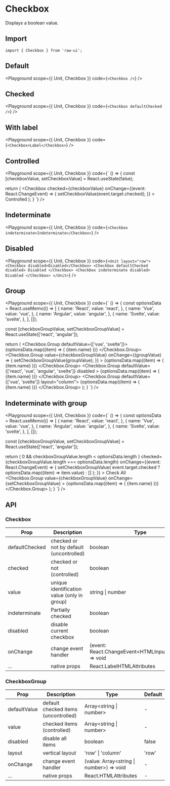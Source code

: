 
# Checkbox

Displays a boolean value.

## Import

```tsx
import { Checkbox } from 'raw-ui';
```

## Default

<Playground
  scope={{ Unit, Checkbox }}
  code={`
<Checkbox />
`}
/>

## Checked

<Playground
  scope={{ Unit, Checkbox }}
  code={`
<Checkbox defaultChecked />
`}
/>

## With label

<Playground
  scope={{ Unit, Checkbox }}
  code={`
<Checkbox>Label</Checkbox>
`}
/>

## Controlled

<Playground
  scope={{ Unit, Checkbox }}
  code={`
() => {
  const [checkboxValue, setCheckboxValue] = React.useState(false);

  return (
    <Checkbox
      checked={checkboxValue}
      onChange={(event: React.ChangeEvent<HTMLInputElement>) => {
        setCheckboxValue(event.target.checked);
      }}
    >
      Controlled
    </Checkbox>
  );
}
`}
/>

## Indeterminate

<Playground
  scope={{ Unit, Checkbox }}
  code={`
<Checkbox indeterminate>Indeterminate</Checkbox>
`}
/>

## Disabled

<Playground
  scope={{ Unit, Checkbox }}
  code={`
<Unit layout="row">
  <Checkbox disabled>Disabled</Checkbox>
  <Checkbox defaultChecked disabled>
    Disabled
  </Checkbox>
  <Checkbox indeterminate disabled>
    Disabled
  </Checkbox>
</Unit>
`}
/>

## Group

<Playground
  scope={{ Unit, Checkbox }}
  code={`
() => {
  const optionsData = React.useMemo(() => [
    {
      name: 'React',
      value: 'react',
    },
    {
      name: 'Vue',
      value: 'vue',
    },
    {
      name: 'Angular',
      value: 'angular',
    },
    {
      name: 'Svelte',
      value: 'svelte',
    },
  ], []);

  const [checkboxGroupValue, setCheckboxGroupValue] =
    React.useState<CheckboxGroupValue>(['react', 'angular']);

  return (
    <Unit layout="col">
      <Checkbox.Group defaultValue={['vue', 'svelte']}>
        {optionsData.map((item) => (
          <Checkbox value={item.value} key={item.value}>
            {item.name}
          </Checkbox>
        ))}
      </Checkbox.Group>
      <Checkbox.Group
        value={checkboxGroupValue}
        onChange={(groupValue) => {
          setCheckboxGroupValue(groupValue);
        }}
      >
        {optionsData.map((item) => (
          <Checkbox value={item.value} key={item.value}>
            {item.name}
          </Checkbox>
        ))}
      </Checkbox.Group>
      <Checkbox.Group
        defaultValue={['react', 'vue', 'angular', 'svelte']}
        disabled
      >
        {optionsData.map((item) => (
          <Checkbox value={item.value} key={item.value}>
            {item.name}
          </Checkbox>
        ))}
      </Checkbox.Group>
      <Checkbox.Group defaultValue={['vue', 'svelte']} layout="column">
        {optionsData.map((item) => (
          <Checkbox value={item.value} key={item.value}>
            {item.name}
          </Checkbox>
        ))}
      </Checkbox.Group>
    </Unit>
  );
}
`}
/>

## Indeterminate with group

<Playground
  scope={{ Unit, Checkbox }}
  code={`
() => {
  const optionsData = React.useMemo(() => [
    {
      name: 'React',
      value: 'react',
    },
    {
      name: 'Vue',
      value: 'vue',
    },
    {
      name: 'Angular',
      value: 'angular',
    },
    {
      name: 'Svelte',
      value: 'svelte',
    },
  ], []);

  const [checkboxGroupValue, setCheckboxGroupValue] =
    React.useState<CheckboxGroupValue>(['react', 'angular']);

  return (
    <Unit layout="col">
      <Checkbox
        indeterminate={
          checkboxGroupValue.length > 0 &&
          checkboxGroupValue.length < optionsData.length
        }
        checked={checkboxGroupValue.length === optionsData.length}
        onChange={(event: React.ChangeEvent<HTMLInputElement>) => {
          setCheckboxGroupValue(
            event.target.checked ? optionsData.map((item) => item.value) : []
          );
        }}
      >
        Check All
      </Checkbox>
      <Checkbox.Group
        value={checkboxGroupValue}
        onChange={setCheckboxGroupValue}
      >
        {optionsData.map((item) => (
          <Checkbox value={item.value} key={item.value}>
            {item.name}
          </Checkbox>
        ))}
      </Checkbox.Group>
    </Unit>
  );
}
`}
/>

## API

### Checkbox

| Prop           | Description                                 | Type                                                   | Default |
| -------------- | ------------------------------------------- | ------------------------------------------------------ | ------- |
| defaultChecked | checked or not by default (uncontrolled)    | boolean                                                | false   |
| checked        | checked or not (controlled)                 | boolean                                                | -       |
| value          | unique identification value (only in group) | string \| number                                       | -       |
| indeterminate  | Partially checked                           | boolean                                                | false   |
| disabled       | disable current checkbox                    | boolean                                                | false   |
| onChange       | change event handler                        | (event: React.ChangeEvent\<HTMLInputElement\>) => void | -       |
| ...            | native props                                | React.LabelHTMLAttributes                              | -       |

### CheckboxGroup

| Prop         | Description                          | Type                                       | Default |
| ------------ | ------------------------------------ | ------------------------------------------ | ------- |
| defaultValue | default checked items (uncontrolled) | Array\<string \| number\>                  | -       |
| value        | checked items (controlled)           | Array\<string \| number\>                  | -       |
| disabled     | disable all items                    | boolean                                    | false   |
| layout       | vertical layout                      | 'row' \| 'column'                          | 'row'   |
| onChange     | change event handler                 | (value: Array\<string \| number\>) => void | -       |
| ...          | native props                         | React.HTMLAttributes                       | -       |
